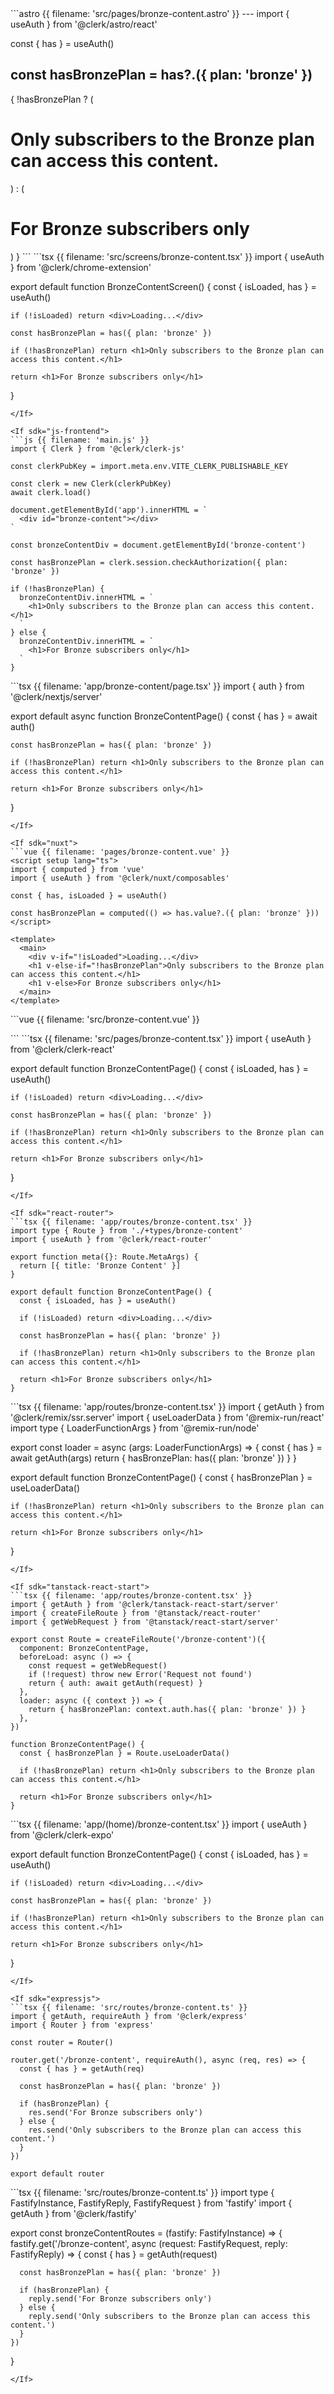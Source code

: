 <If sdk="astro">
  ```astro {{ filename: 'src/pages/bronze-content.astro' }}
  ---
  import { useAuth } from '@clerk/astro/react'

  const { has } = useAuth()

  const hasBronzePlan = has?.({ plan: 'bronze' })
  ---

  <html>
    <body>
      {
        !hasBronzePlan ? (
          <h1>Only subscribers to the Bronze plan can access this content.</h1>
        ) : (
          <h1>For Bronze subscribers only</h1>
        )
      }
    </body>
  </html>
  ```
</If>

<If sdk="chrome-extension">
  ```tsx {{ filename: 'src/screens/bronze-content.tsx' }}
  import { useAuth } from '@clerk/chrome-extension'

  export default function BronzeContentScreen() {
    const { isLoaded, has } = useAuth()

    if (!isLoaded) return <div>Loading...</div>

    const hasBronzePlan = has({ plan: 'bronze' })

    if (!hasBronzePlan) return <h1>Only subscribers to the Bronze plan can access this content.</h1>

    return <h1>For Bronze subscribers only</h1>
  }
  ```
</If>

<If sdk="js-frontend">
  ```js {{ filename: 'main.js' }}
  import { Clerk } from '@clerk/clerk-js'

  const clerkPubKey = import.meta.env.VITE_CLERK_PUBLISHABLE_KEY

  const clerk = new Clerk(clerkPubKey)
  await clerk.load()

  document.getElementById('app').innerHTML = `
    <div id="bronze-content"></div>
  `

  const bronzeContentDiv = document.getElementById('bronze-content')

  const hasBronzePlan = clerk.session.checkAuthorization({ plan: 'bronze' })

  if (!hasBronzePlan) {
    bronzeContentDiv.innerHTML = `
      <h1>Only subscribers to the Bronze plan can access this content.</h1>
    `
  } else {
    bronzeContentDiv.innerHTML = `
      <h1>For Bronze subscribers only</h1>
    `
  }
  ```
</If>

<If sdk="nextjs">
  ```tsx {{ filename: 'app/bronze-content/page.tsx' }}
  import { auth } from '@clerk/nextjs/server'

  export default async function BronzeContentPage() {
    const { has } = await auth()

    const hasBronzePlan = has({ plan: 'bronze' })

    if (!hasBronzePlan) return <h1>Only subscribers to the Bronze plan can access this content.</h1>

    return <h1>For Bronze subscribers only</h1>
  }
  ```
</If>

<If sdk="nuxt">
  ```vue {{ filename: 'pages/bronze-content.vue' }}
  <script setup lang="ts">
  import { computed } from 'vue'
  import { useAuth } from '@clerk/nuxt/composables'

  const { has, isLoaded } = useAuth()

  const hasBronzePlan = computed(() => has.value?.({ plan: 'bronze' }))
  </script>

  <template>
    <main>
      <div v-if="!isLoaded">Loading...</div>
      <h1 v-else-if="!hasBronzePlan">Only subscribers to the Bronze plan can access this content.</h1>
      <h1 v-else>For Bronze subscribers only</h1>
    </main>
  </template>
  ```
</If>

<If sdk="vue">
  ```vue {{ filename: 'src/bronze-content.vue' }}
  <script setup lang="ts">
  import { useAuth } from '@clerk/vue'
  import { computed } from 'vue'

  const { isLoaded, has } = useAuth()

  const hasBronzePlan = computed(() => has.value?.({ plan: 'bronze' }))
  </script>

  <template>
    <main>
      <div v-if="!isLoaded">Loading...</div>
      <h1 v-else-if="!hasBronzePlan">Only subscribers to the Bronze plan can access this content.</h1>
      <h1 v-else>For Bronze subscribers only</h1>
    </main>
  </template>
  ```
</If>

<If sdk="react">
  ```tsx {{ filename: 'src/pages/bronze-content.tsx' }}
  import { useAuth } from '@clerk/clerk-react'

  export default function BronzeContentPage() {
    const { isLoaded, has } = useAuth()

    if (!isLoaded) return <div>Loading...</div>

    const hasBronzePlan = has({ plan: 'bronze' })

    if (!hasBronzePlan) return <h1>Only subscribers to the Bronze plan can access this content.</h1>

    return <h1>For Bronze subscribers only</h1>
  }
  ```
</If>

<If sdk="react-router">
  ```tsx {{ filename: 'app/routes/bronze-content.tsx' }}
  import type { Route } from './+types/bronze-content'
  import { useAuth } from '@clerk/react-router'

  export function meta({}: Route.MetaArgs) {
    return [{ title: 'Bronze Content' }]
  }

  export default function BronzeContentPage() {
    const { isLoaded, has } = useAuth()

    if (!isLoaded) return <div>Loading...</div>

    const hasBronzePlan = has({ plan: 'bronze' })

    if (!hasBronzePlan) return <h1>Only subscribers to the Bronze plan can access this content.</h1>

    return <h1>For Bronze subscribers only</h1>
  }
  ```
</If>

<If sdk="remix">
  ```tsx {{ filename: 'app/routes/bronze-content.tsx' }}
  import { getAuth } from '@clerk/remix/ssr.server'
  import { useLoaderData } from '@remix-run/react'
  import type { LoaderFunctionArgs } from '@remix-run/node'

  export const loader = async (args: LoaderFunctionArgs) => {
    const { has } = await getAuth(args)
    return { hasBronzePlan: has({ plan: 'bronze' }) }
  }

  export default function BronzeContentPage() {
    const { hasBronzePlan } = useLoaderData<typeof loader>()

    if (!hasBronzePlan) return <h1>Only subscribers to the Bronze plan can access this content.</h1>

    return <h1>For Bronze subscribers only</h1>
  }
  ```
</If>

<If sdk="tanstack-react-start">
  ```tsx {{ filename: 'app/routes/bronze-content.tsx' }}
  import { getAuth } from '@clerk/tanstack-react-start/server'
  import { createFileRoute } from '@tanstack/react-router'
  import { getWebRequest } from '@tanstack/react-start/server'

  export const Route = createFileRoute('/bronze-content')({
    component: BronzeContentPage,
    beforeLoad: async () => {
      const request = getWebRequest()
      if (!request) throw new Error('Request not found')
      return { auth: await getAuth(request) }
    },
    loader: async ({ context }) => {
      return { hasBronzePlan: context.auth.has({ plan: 'bronze' }) }
    },
  })

  function BronzeContentPage() {
    const { hasBronzePlan } = Route.useLoaderData()

    if (!hasBronzePlan) return <h1>Only subscribers to the Bronze plan can access this content.</h1>

    return <h1>For Bronze subscribers only</h1>
  }
  ```
</If>

<If sdk="expo">
  ```tsx {{ filename: 'app/(home)/bronze-content.tsx' }}
  import { useAuth } from '@clerk/clerk-expo'

  export default function BronzeContentPage() {
    const { isLoaded, has } = useAuth()

    if (!isLoaded) return <div>Loading...</div>

    const hasBronzePlan = has({ plan: 'bronze' })

    if (!hasBronzePlan) return <h1>Only subscribers to the Bronze plan can access this content.</h1>

    return <h1>For Bronze subscribers only</h1>
  }
  ```
</If>

<If sdk="expressjs">
  ```tsx {{ filename: 'src/routes/bronze-content.ts' }}
  import { getAuth, requireAuth } from '@clerk/express'
  import { Router } from 'express'

  const router = Router()

  router.get('/bronze-content', requireAuth(), async (req, res) => {
    const { has } = getAuth(req)

    const hasBronzePlan = has({ plan: 'bronze' })

    if (hasBronzePlan) {
      res.send('For Bronze subscribers only')
    } else {
      res.send('Only subscribers to the Bronze plan can access this content.')
    }
  })

  export default router
  ```
</If>

<If sdk="fastify">
  ```tsx {{ filename: 'src/routes/bronze-content.ts' }}
  import type { FastifyInstance, FastifyReply, FastifyRequest } from 'fastify'
  import { getAuth } from '@clerk/fastify'

  export const bronzeContentRoutes = (fastify: FastifyInstance) => {
    fastify.get('/bronze-content', async (request: FastifyRequest, reply: FastifyReply) => {
      const { has } = getAuth(request)

      const hasBronzePlan = has({ plan: 'bronze' })

      if (hasBronzePlan) {
        reply.send('For Bronze subscribers only')
      } else {
        reply.send('Only subscribers to the Bronze plan can access this content.')
      }
    })
  }
  ```
</If>
